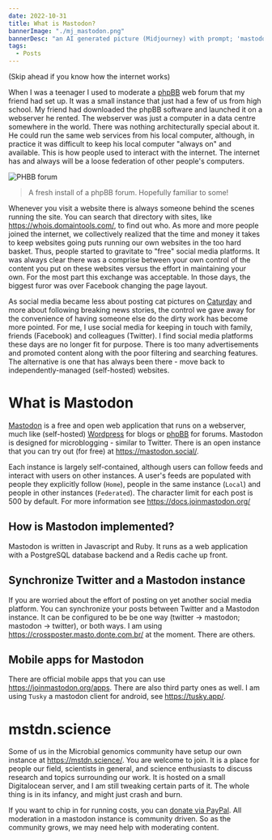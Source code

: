 ```yaml
---
date: 2022-10-31
title: What is Mastodon?
bannerImage: "./mj_mastodon.png"
bannerDesc: "an AI generated picture (Midjourney) with prompt; 'mastodon'. You can share and adapt this image following a CC BY-SA 4.0 licence"
tags:
  - Posts
---
```


(Skip ahead if you know how the internet works)

When I was a teenager I used to moderate a [phpBB](https://www.phpbb.com/) web forum that my friend had set up. It was a small instance that just had a few of us from high school. My friend had downloaded the phpBB software and launched it on a webserver he rented. The webserver was just a computer in a data centre somewhere in the world. There was nothing architecturally special about it. He could run the same web services from his local computer, although, in practice it was difficult to keep his local computer "always on" and available. This is how people used to interact with the internet. The internet has and always will be a loose federation of other people's computers. 

![PHBB forum](./phpbb.png)

> A fresh install of a phpBB forum. Hopefully familiar to some!

Whenever you visit a website there is always someone behind the scenes running the site. You can search that directory with sites, like https://whois.domaintools.com/, to find out who. As more and more people joined the internet, we collectively realized that the time and money it takes to keep websites going puts running our own websites in the too hard basket. Thus, people started to gravitate to "free" social media platforms. It was always clear there was a comprise between your own control of the content you put on these websites versus the effort in maintaining your own. For the most part this exchange was acceptable. In those days, the biggest furor was over Facebook changing the page layout. 

As social media became less about posting cat pictures on [Caturday](https://knowyourmeme.com/memes/caturday) and more about following breaking news stories, the control we gave away for the convenience of having someone else do the dirty work has become more pointed. For me, I use social media for keeping in touch with family, friends (Facebook) and colleagues (Twitter). I find social media platforms these days are no longer fit for purpose. There is too many advertisements and promoted content along with the poor filtering and searching features. The alternative is one that has always been there - move back to independently-managed (self-hosted) websites. 

# What is Mastodon
[Mastodon](https://github.com/mastodon/mastodon) is a free and open web application that runs on a webserver, much like (self-hosted) [Wordpress](https://wordpress.org/) for blogs or [phpBB](https://www.phpbb.com/) for forums. Mastodon is designed for microblogging - similar to Twitter. There is an open instance that you can try out (for free) at https://mastodon.social/. 

Each instance is largely self-contained, although users can follow feeds and interact with users on other instances. A user's feeds are populated with people they explicitly follow (`Home`), people in the same instance (`Local`) and people in other instances (`Federated`). The character limit for each post is 500 by default. For more information see https://docs.joinmastodon.org/ 

## How is Mastodon implemented?
Mastodon is written in Javascript and Ruby. It runs as a web application with a PostgreSQL database backend and a Redis cache up front. 

## Synchronize Twitter and a Mastodon instance
If you are worried about the effort of posting on yet another social media platform. You can synchronize your posts between Twitter and a Mastodon instance. It can be configured to be be one way (twitter -> mastodon; mastodon -> twitter), or both ways. I am using https://crossposter.masto.donte.com.br/ at the moment. There are others. 

## Mobile apps for Mastodon 
There are official mobile apps that you can use https://joinmastodon.org/apps. There are also third party ones as well. I am using `Tusky` a mastodon client for android, see https://tusky.app/. 

# mstdn.science
Some of us in the Microbial genomics community have setup our own instance at https://mstdn.science/. You are welcome to join. It is a place for people our field, scientists in general, and science enthusiasts to discuss research and topics surrounding our work. It is hosted on a small Digitalocean server, and I am still tweaking certain parts of it. The whole thing is in its infancy, and might just crash and burn.

If you want to chip in for running costs, you can [donate via PayPal](https://www.paypal.com/donate/?hosted_button_id=PT2Z39GS6NMA2). All moderation in a mastodon instance is community driven. So as the community grows, we may need help with moderating content.
